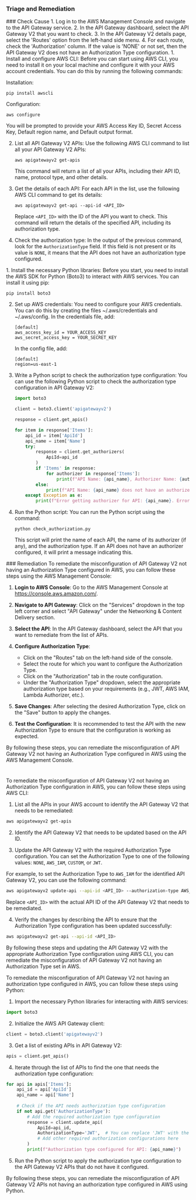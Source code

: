 
### Triage and Remediation
<Tabs>

<Tab title='Cause'>
### Check Cause
<AccordionGroup>
<Accordion title='Using Console' defaultOpen='true'>
1. Log in to the AWS Management Console and navigate to the API Gateway service.
2. In the API Gateway dashboard, select the API Gateway V2 that you want to check.
3. In the API Gateway V2 details page, select the 'Routes' option from the left-hand side menu.
4. For each route, check the 'Authorization' column. If the value is 'NONE' or not set, then the API Gateway V2 does not have an Authorization Type configuration.
</Accordion>

<Accordion title='Using CLI'>
1. Install and configure AWS CLI: Before you can start using AWS CLI, you need to install it on your local machine and configure it with your AWS account credentials. You can do this by running the following commands:

   Installation:
   ```
   pip install awscli
   ```
   Configuration:
   ```
   aws configure
   ```
   You will be prompted to provide your AWS Access Key ID, Secret Access Key, Default region name, and Default output format.

2. List all API Gateway V2 APIs: Use the following AWS CLI command to list all your API Gateway V2 APIs:

   ```
   aws apigatewayv2 get-apis
   ```
   This command will return a list of all your APIs, including their API ID, name, protocol type, and other details.

3. Get the details of each API: For each API in the list, use the following AWS CLI command to get its details:

   ```
   aws apigatewayv2 get-api --api-id <API_ID>
   ```
   Replace `<API_ID>` with the ID of the API you want to check. This command will return the details of the specified API, including its authorization type.

4. Check the authorization type: In the output of the previous command, look for the `AuthorizationType` field. If this field is not present or its value is `NONE`, it means that the API does not have an authorization type configured.
</Accordion>

<Accordion title='Using Python'>
1. Install the necessary Python libraries: Before you start, you need to install the AWS SDK for Python (Boto3) to interact with AWS services. You can install it using pip:

   ```
   pip install boto3
   ```

2. Set up AWS credentials: You need to configure your AWS credentials. You can do this by creating the files ~/.aws/credentials and ~/.aws/config. In the credentials file, add:

   ```
   [default]
   aws_access_key_id = YOUR_ACCESS_KEY
   aws_secret_access_key = YOUR_SECRET_KEY
   ```

   In the config file, add:

   ```
   [default]
   region=us-east-1
   ```

3. Write a Python script to check the authorization type configuration: You can use the following Python script to check the authorization type configuration in API Gateway V2:

   ```python
   import boto3

   client = boto3.client('apigatewayv2')

   response = client.get_apis()

   for item in response['Items']:
       api_id = item['ApiId']
       api_name = item['Name']
       try:
           response = client.get_authorizers(
               ApiId=api_id
           )
           if 'Items' in response:
               for authorizer in response['Items']:
                   print(f"API Name: {api_name}, Authorizer Name: {authorizer['Name']}, Authorization Type: {authorizer['AuthorizationType']}")
           else:
               print(f"API Name: {api_name} does not have an authorizer configured.")
       except Exception as e:
           print(f"Error getting authorizer for API: {api_name}. Error: {str(e)}")
   ```

4. Run the Python script: You can run the Python script using the command:

   ```
   python check_authorization.py
   ```

   This script will print the name of each API, the name of its authorizer (if any), and the authorization type. If an API does not have an authorizer configured, it will print a message indicating this.
</Accordion>

</AccordionGroup>
</Tab>
<Tab title='Remediation'>
### Remediation

<AccordionGroup>
<Accordion title='Using Console' defaultOpen='true'>
To remediate the misconfiguration of API Gateway V2 not having an Authorization Type configured in AWS, you can follow these steps using the AWS Management Console:

1. **Login to AWS Console**: Go to the AWS Management Console at https://console.aws.amazon.com/.

2. **Navigate to API Gateway**: Click on the "Services" dropdown in the top left corner and select "API Gateway" under the Networking & Content Delivery section.

3. **Select the API**: In the API Gateway dashboard, select the API that you want to remediate from the list of APIs.

4. **Configure Authorization Type**:
   - Click on the "Routes" tab on the left-hand side of the console.
   - Select the route for which you want to configure the Authorization Type.
   - Click on the "Authorization" tab in the route configuration.
   - Under the "Authorization Type" dropdown, select the appropriate authorization type based on your requirements (e.g., JWT, AWS IAM, Lambda Authorizer, etc.).

5. **Save Changes**: After selecting the desired Authorization Type, click on the "Save" button to apply the changes.

6. **Test the Configuration**: It is recommended to test the API with the new Authorization Type to ensure that the configuration is working as expected.

By following these steps, you can remediate the misconfiguration of API Gateway V2 not having an Authorization Type configured in AWS using the AWS Management Console.

#
</Accordion>

<Accordion title='Using CLI'>
To remediate the misconfiguration of API Gateway V2 not having an Authorization Type configuration in AWS, you can follow these steps using AWS CLI:

1. List all the APIs in your AWS account to identify the API Gateway V2 that needs to be remediated:
```bash
aws apigatewayv2 get-apis
```

2. Identify the API Gateway V2 that needs to be updated based on the API ID.

3. Update the API Gateway V2 with the required Authorization Type configuration. You can set the Authorization Type to one of the following values: `NONE`, `AWS_IAM`, `CUSTOM`, or `JWT`.

For example, to set the Authorization Type to `AWS_IAM` for the identified API Gateway V2, you can use the following command:
```bash
aws apigatewayv2 update-api --api-id <API_ID> --authorization-type AWS_IAM
```

Replace `<API_ID>` with the actual API ID of the API Gateway V2 that needs to be remediated.

4. Verify the changes by describing the API to ensure that the Authorization Type configuration has been updated successfully:
```bash
aws apigatewayv2 get-api --api-id <API_ID>
```

By following these steps and updating the API Gateway V2 with the appropriate Authorization Type configuration using AWS CLI, you can remediate the misconfiguration of API Gateway V2 not having an Authorization Type set in AWS.
</Accordion>

<Accordion title='Using Python'>
To remediate the misconfiguration of API Gateway V2 not having an authorization type configured in AWS, you can follow these steps using Python:

1. Import the necessary Python libraries for interacting with AWS services:
```python
import boto3
```

2. Initialize the AWS API Gateway client:
```python
client = boto3.client('apigatewayv2')
```

3. Get a list of existing APIs in API Gateway V2:
```python
apis = client.get_apis()
```

4. Iterate through the list of APIs to find the one that needs the authorization type configuration:
```python
for api in apis['Items']:
    api_id = api['ApiId']
    api_name = api['Name']
    
    # Check if the API needs authorization type configuration
    if not api.get('AuthorizationType'):
        # Add the required authorization type configuration
        response = client.update_api(
            ApiId=api_id,
            AuthorizationType='JWT',  # You can replace 'JWT' with the desired authorization type
            # Add other required authorization configurations here
        )
        print(f"Authorization type configured for API: {api_name}")
```

5. Run the Python script to apply the authorization type configuration to the API Gateway V2 APIs that do not have it configured.

By following these steps, you can remediate the misconfiguration of API Gateway V2 APIs not having an authorization type configured in AWS using Python.
</Accordion>

</AccordionGroup>
</Tab>
</Tabs>

